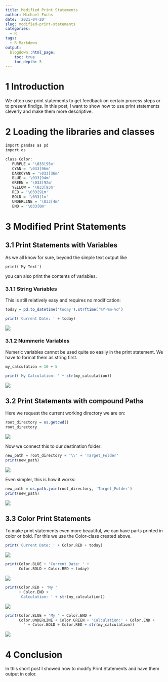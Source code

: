 ```yaml
---
title: Modified Print Statements
author: Michael Fuchs
date: '2021-04-20'
slug: modified-print-statements
categories:
  - R
tags:
  - R Markdown
output:
  blogdown::html_page:
    toc: true
    toc_depth: 5
---
```




# 1 Introduction

We often use print statements to get feedback on certain process steps or to present findigs. 
In this post, I want to show how to use print statements cleverly and make them more descriptive. 



# 2 Loading the libraries and classes



```r
import pandas as pd
import os
```


```r
class Color:
   PURPLE = '\033[95m'
   CYAN = '\033[96m'
   DARKCYAN = '\033[36m'
   BLUE = '\033[94m'
   GREEN = '\033[92m'
   YELLOW = '\033[93m'
   RED = '\033[91m'
   BOLD = '\033[1m'
   UNDERLINE = '\033[4m'
   END = '\033[0m'
```



# 3 Modified Print Statements

## 3.1 Print Statements with Variables

As we all know for sure, beyond the simple text output like 

`print('My Text')` 

you can also print the contents of variables. 


### 3.1.1 String Variables

This is still relatively easy and requires no modification:


```r
today = pd.to_datetime('today').strftime('%Y-%m-%d')

print('Current Date: ' + today)
```

![](/post/2021-04-20-modified-print-statements_files/p119p1.png)

### 3.1.2 Nummeric Variables


Numeric variables cannot be used quite so easily in the print statement. We have to format them as string first. 

```r
my_calculation = 10 + 5 

print('My Calculation: ' + str(my_calculation))
```

![](/post/2021-04-20-modified-print-statements_files/p119p2.png)


## 3.2 Print Statements with compound Paths

Here we request the current working directory we are on:

```r
root_directory = os.getcwd()
root_directory
```

![](/post/2021-04-20-modified-print-statements_files/p119p3.png)

Now we connect this to our destination folder:

```r
new_path = root_directory + '\\' + 'Target_Folder'
print(new_path)
```

![](/post/2021-04-20-modified-print-statements_files/p119p4.png)

Even simpler, this is how it works:

```r
new_path = os.path.join(root_directory, 'Target_Folder')
print(new_path)
```

![](/post/2021-04-20-modified-print-statements_files/p119p4.png)


## 3.3 Color Print Statements

To make print statements even more beautiful, we can have parts printed in color or bold.
For this we use the Color-class created above. 


```r
print('Current Date: ' + Color.RED + today)
```

![](/post/2021-04-20-modified-print-statements_files/p119p5.png)


```r
print(Color.BLUE + 'Current Date: ' + 
      Color.BOLD + Color.RED + today)
```

![](/post/2021-04-20-modified-print-statements_files/p119p6.png)


```r
print(Color.RED + 'My ' 
      + Color.END + 
      'Calculation: ' + str(my_calculation))
```

![](/post/2021-04-20-modified-print-statements_files/p119p7.png)


```r
print(Color.BLUE + 'My ' + Color.END + 
      Color.UNDERLINE + Color.GREEN + 'Calculation:' + Color.END +
      ' ' + Color.BOLD + Color.RED + str(my_calculation))
```

![](/post/2021-04-20-modified-print-statements_files/p119p8.png)


# 4 Conclusion

In this short post I showed how to modify Print Statements and have them output in color. 




